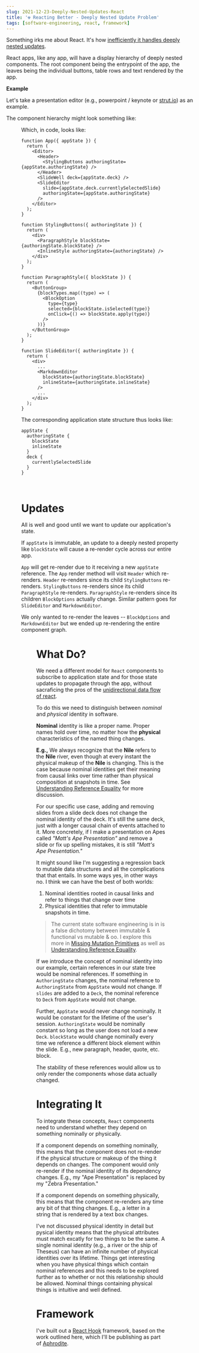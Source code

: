 ```yaml
---
slug: 2021-12-23-Deeply-Nested-Updates-React
title: '☢️ Reacting Better - Deeply Nested Update Problem'
tags: [software-engineering, react, framework]
---
```



Something irks me about React. It's how [inefficiently it handles deeply nested updates](https://youtu.be/AdNJ3fydeao).

React apps, like any app, will have a display hierarchy of deeply nested components. The root component being the entrypoint of the app, the leaves being the individual buttons, table rows and text rendered by the app.

**Example**

Let's take a presentation editor (e.g., powerpoint / keynote or [strut.io](https://strut.io)) as an example.

The component hierarchy might look something like:

<Figure
  url="/blog-assets/deeply-nested-updates/deeply-nested.png"
  description="App Components"
/>

Which, in code, looks like:

```tsx
function App({ appState }) {
  return (
    <Editor>
      <Header>
        <StylingButtons authoringState={appState.authoringState} />
      </Header>
      <SlideWell deck={appState.deck} />
      <SlideEditor
        slide={appState.deck.currentlySelectedSlide}
        authoringState={appState.authoringState}
      />
    </Editor>
  );
}

function StylingButtons({ authoringState }) {
  return (
    <div>
      <ParagraphStyle blockState={authoringState.blockState} />
      <InlineStyle authoringState={authoringState} />
    </div>
  );
}

function ParagraphStyle({ blockState }) {
  return (
    <ButtonGroup>
      {blockTypes.map((type) => (
        <BlockOption
          type={type}
          selected={blockState.isSelected(type)}
          onClick={() => blockState.apply(type)}
        />
      ))}
    </ButtonGroup>
  );
}

function SlideEditor({ authoringState }) {
  return (
    <div>
      ...
      <MarkdownEditor
        blockState={authoringState.blockState}
        inlineState={authoringState.inlineState}
      />
      ...
    </div>
  );
}
```

The corresponding application state structure thus looks like:

```
appState {
  authoringState {
    blockState
    inlineState
  }
  deck {
    currentlySelectedSlide
  }
}
```

<br />

# Updates

All is well and good until we want to update our application's state.

If `appState` is immutable, an update to a deeply nested property like `blockState` will cause a re-render cycle across our entire app.

`App` will get re-render due to it receiving a new `appState` reference. The `App` render method will visit `Header` which re-renders. `Header` re-renders since its child `StylingButtons` re-renders. `StylingButtons` re-renders since its child `ParagraphStyle` re-renders. `ParagraphStyle` re-renders since its children `BlockOptions` actually change. Similar pattern goes for `SlideEditor` and `MarkdownEditor`.

We only wanted to re-render the leaves -- `BlockOptions` and `MarkdownEditor` but we ended up re-rendering the entire component graph.

<Figure
  url="/blog-assets/deeply-nested-updates/deeply-nested-re-render.png"
  description="Everything in <font color='red'>red</font> re-renders, but we only needed to re-render the stuff in <font color='blue'>blue</font>"
/>

# What Do?

We need a different model for `React` components to subscribe to application state and for those state updates to propagate through the app, without sacraficing the pros of the [unidirectional data flow of react](https://reactjs.org/docs/thinking-in-react.html).

To do this we need to distinguish between _nominal_ and _physical_ identity in software.

**Nominal** identity is like a proper name. Proper names hold over time, no matter how the **physical** characteristics of the named thing changes.

**E.g.,** We always recognize that the **Nile** refers to the **Nile** river, even though at every instant the physical makeup of the **Nile** is changing. This is the case because nominal identities get their meaning from causal links over time rather than physical composition at snapshots in time. See [Understanding Reference Equality](2021-12-17-Object-Identity) for more discussion.

For our specific use case, adding and removing slides from a slide deck does not change the nominal identity of the deck. It's still the same deck, just with a longer causal chain of events attached to it. More concretely, if I make a presentation on Apes called _"Matt's Ape Presentation"_ and remove a slide or fix up spelling mistakes, it is still _"Matt's Ape Presentation."_

It might sound like I'm suggesting a regression back to mutable data structures and all the complications that that entails. In some ways yes, in other ways no. I think we can have the best of both worlds:

1. Nominal identities rooted in causal links and refer to things that change over time
2. Physical identities that refer to immutable snapshots in time.

> The current state software engineering is in is a false dichotomy between immutable & functional vs mutable & oo. I explore this more in [Missing Mutation Primitives](2021-12-16-Missing-Mutation-Primitives) as well as [Understanding Reference Equality](2021-12-17-Object-Identity).

If we introduce the concept of nominal identity into our example, certain references in our state tree would be nominal references. If something in `AuthoringState` changes, the nominal reference to `AuthoringState` from `AppState` would not change. If `slides` are added to a `Deck`, the nominal reference to `Deck` from `AppState` would not change.

Further, `AppState` would never change nominally. It would be constant for the lifetime of the user's session. `AuthoringState` would be nominally constant so long as the user does not load a new `Deck`. `blockState` would change nominally every time we reference a different block element within the slide. E.g., new paragraph, header, quote, etc. block.

The stability of these references would allow us to only render the components whose data actually changed.

# Integrating It

To integrate these concepts, `React` components need to understand whether they depend on something nominally or physically.

If a component depends on something nominally, this means that the component does not re-render if the physical structure or makeup of the thing it depends on changes. The component would only re-render if the nominal identity of its dependency changes. E.g., my "Ape Presentation" is replaced by my "Zebra Presentation."

If a component depends on something physically, this means that the component re-renders any time any bit of that thing changes. E.g., a letter in a string that is rendered by a text box changes.

I've not discussed physical identity in detail but pysical identity means that the physical attributes must match excatly for two things to be the same. A single nominal identity (e.g., a river or the ship of Theseus) can have an infinite number of physical identities over its lifetime. Things get interesting when you have physical things which contain nominal references and this needs to be explored further as to whether or not this relationship should be allowed. Nominal things containing physical things is intuitive and well defined.

# Framework

I've built out a [React Hook](https://reactjs.org/docs/hooks-intro.html) framework, based on the work outlined here, which I'll be publishing as part of [Aphrodite](https://github.com/tantaman/aphrodite).

